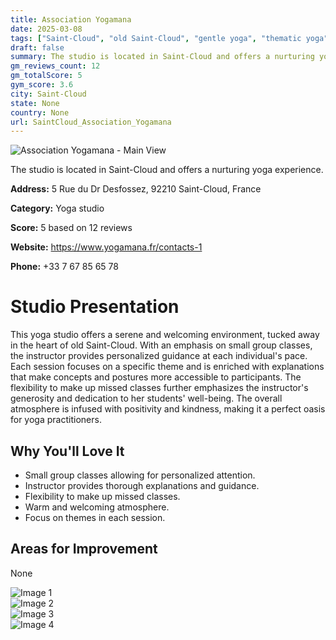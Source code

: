```yaml
---
title: Association Yogamana
date: 2025-03-08
tags: ["Saint-Cloud", "old Saint-Cloud", "gentle yoga", "thematic yoga", "serene", "personalized", "Saint-Cloud"]  
draft: false
summary: The studio is located in Saint-Cloud and offers a nurturing yoga experience.
gm_reviews_count: 12
gm_totalScore: 5
gym_score: 3.6
city: Saint-Cloud
state: None
country: None
url: SaintCloud_Association_Yogamana
---
```


<div className="aspect-[16/9] relative my-8">
  <img 
    src="https://lh5.googleusercontent.com/p/AF1QipNzBSO5GsyWhDc17lFQOcMdEZnNveG6Ol8dckQ5=w1920-h1080-k-no"
    alt="Association Yogamana - Main View"
    className="object-cover absolute inset-0 w-full h-full rounded-lg"
  />
</div>

The studio is located in Saint-Cloud and offers a nurturing yoga experience.

**Address:** 5 Rue du Dr Desfossez, 92210 Saint-Cloud, France

**Category:** Yoga studio

**Score:** 5 based on 12 reviews

**Website:** https://www.yogamana.fr/contacts-1

**Phone:** +33 7 67 85 65 78

# Studio Presentation

This yoga studio offers a serene and welcoming environment, tucked away in the heart of old Saint-Cloud. With an emphasis on small group classes, the instructor provides personalized guidance at each individual's pace. Each session focuses on a specific theme and is enriched with explanations that make concepts and postures more accessible to participants. The flexibility to make up missed classes further emphasizes the instructor's generosity and dedication to her students' well-being. The overall atmosphere is infused with positivity and kindness, making it a perfect oasis for yoga practitioners.

## Why You'll Love It

- Small group classes allowing for personalized attention.
- Instructor provides thorough explanations and guidance.
- Flexibility to make up missed classes.
- Warm and welcoming atmosphere.
- Focus on themes in each session.

## Areas for Improvement

None

<div className="grid grid-cols-1 xl:grid-cols-2 gap-4 my-8">
<div className="aspect-[4/3] relative"><img src="https://lh5.googleusercontent.com/p/AF1QipPBBdGinKdSK8pCU2YHHlqsdzJURoYBjPbPPUNN=w1920-h1080-k-no" alt="Image 1" className="object-cover absolute inset-0 w-full h-full rounded-lg" /></div>
<div className="aspect-[4/3] relative"><img src="https://lh5.googleusercontent.com/p/AF1QipMfYC5EPmhzt2l5YEfT4W7W7Q2eH2aFlVF4DAQe=w1920-h1080-k-no" alt="Image 2" className="object-cover absolute inset-0 w-full h-full rounded-lg" /></div>
<div className="aspect-[4/3] relative"><img src="https://lh5.googleusercontent.com/p/AF1QipM5EKx4vtb1qVPjMYn8uEHJlKbY424n5Efnz_ZA=w1920-h1080-k-no" alt="Image 3" className="object-cover absolute inset-0 w-full h-full rounded-lg" /></div>
<div className="aspect-[4/3] relative"><img src="https://lh5.googleusercontent.com/p/AF1QipN8K6HcJn2c0Yy8s3S1fI89kDFU5pmTq3tgz3zc=w1920-h1080-k-no" alt="Image 4" className="object-cover absolute inset-0 w-full h-full rounded-lg" /></div>
</div>